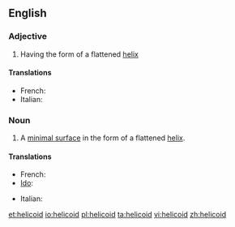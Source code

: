==English==

===Adjective===
{{en-adj}}

# Having the form of a flattened [[helix]]

====Translations====
{{trans-top|having the form of a flattened helix}}
* French: {{t+|fr|hélicoïdal}}
* Italian: {{t-|it|elicoidale}}
{{trans-mid}}
{{trans-bottom}}

===Noun===
{{wikipedia}}
{{en-noun}}

# {{mathematics}} A [[minimal surface]] in the form of a flattened [[helix]].

====Translations====
{{trans-top|minimal surface in form of flattened helix}}
* French: {{t+|fr|hélicoïde|f}}
* [[Ido]]: {{t+|io|helicoido}}
{{trans-mid}}
* Italian: {{t-|it|elicoide|m}}
{{trans-bottom}}

[[et:helicoid]]
[[io:helicoid]]
[[pl:helicoid]]
[[ta:helicoid]]
[[vi:helicoid]]
[[zh:helicoid]]